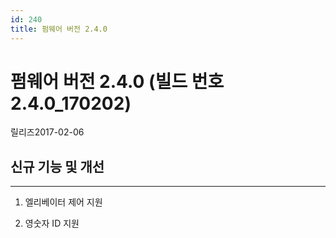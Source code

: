 ```yaml
---
id: 240
title: 펌웨어 버전 2.4.0
---
```


# 펌웨어 버전 2.4.0 (빌드 번호 2.4.0_170202)

릴리즈<Separator/>2017-02-06

## 신규 기능 및 개선

---

1. 엘리베이터 제어 지원

1. 영숫자 ID 지원